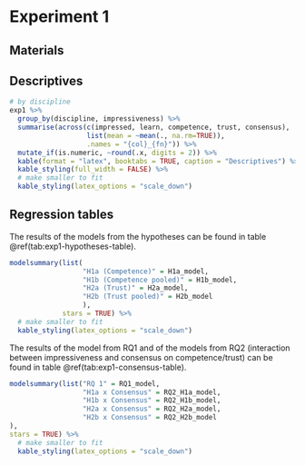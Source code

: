# Experiment 1 {#exp1}

## Materials

\FloatBarrier

## Descriptives

```r
# by discipline
exp1 %>% 
  group_by(discipline, impressiveness) %>% 
  summarise(across(c(impressed, learn, competence, trust, consensus), 
                   list(mean = ~mean(., na.rm=TRUE)), 
                   .names = "{col}_{fn}")) %>%
  mutate_if(is.numeric, ~round(.x, digits = 2)) %>% 
  kable(format = "latex", booktabs = TRUE, caption = "Descriptives") %>%
  kable_styling(full_width = FALSE) %>%
  # make smaller to fit
  kable_styling(latex_options = "scale_down")
```

## Regression tables

The results of the models from the hypotheses can be found in table \@ref(tab:exp1-hypotheses-table).

```r
modelsummary(list(
                  "H1a (Competence)" = H1a_model,
                  "H1b (Competence pooled)" = H1b_model,
                  "H2a (Trust)" = H2a_model,
                  "H2b (Trust pooled)" = H2b_model
                  ), 
             stars = TRUE) %>%
  # make smaller to fit
  kable_styling(latex_options = "scale_down")
```

The results of the model from RQ1 and of the models from RQ2 (interaction between impressiveness and consensus on competence/trust) can be found in table \@ref(tab:exp1-consensus-table).

```r
modelsummary(list("RQ 1" = RQ1_model,
                  "H1a x Consensus" = RQ2_H1a_model,
                  "H1b x Consensus" = RQ2_H1b_model,
                  "H2a x Consensus" = RQ2_H2a_model,
                  "H2b x Consensus" = RQ2_H2b_model
), 
stars = TRUE) %>%
  # make smaller to fit
  kable_styling(latex_options = "scale_down")
```
